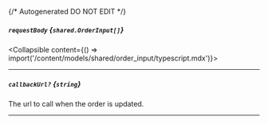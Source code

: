 {/* Autogenerated DO NOT EDIT  */}

##### `requestBody` *{`shared.OrderInput[]`}*
<Collapsible content={() => import('/content/models/shared/order_input/typescript.mdx')}>
</Collapsible>

---
##### `callbackUrl?` *{`string`}*
The url to call when the order is updated.

---
